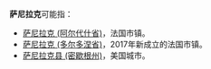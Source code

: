 '''萨尼拉克'''可能指：
* [[萨尼拉克_(阿尔代什省)|萨尼拉克 (阿尔代什省)]]，法国市镇。
* [[萨尼拉克_(多尔多涅省)|萨尼拉克 (多尔多涅省)]]，2017年新成立的法国市镇。
* [[萨尼拉克县_(密歇根州)|萨尼拉克县 (密歇根州)]]，美国城市。
{{disambig|cat=四字地名消歧義}}